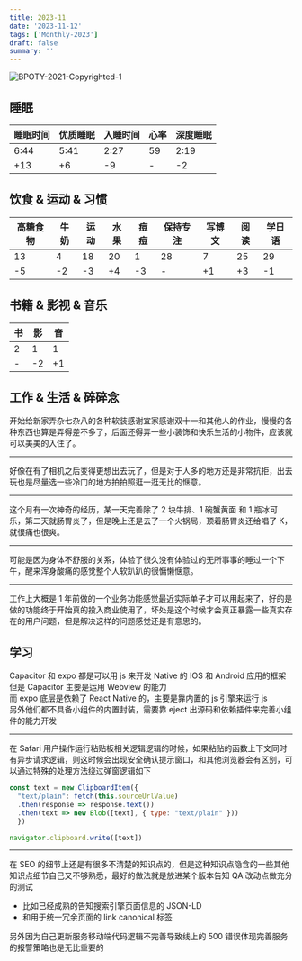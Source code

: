 ```yaml
---
title: 2023-11
date: '2023-11-12'
tags: ['Monthly-2023']
draft: false
summary: ''
---
```


![BPOTY-2021-Copyrighted-1](https://cdn.jsdelivr.net/gh/klaaay/pbed1@master/uPic/BPOTY-2021-Copyrighted-1.jpeg)

## 睡眠

| 睡眠时间 | 优质睡眠 | 入睡时间 | 心率 | 深度睡眠 |
| -------- | -------- | -------- | ---- | -------- |
| 6:44     | 5:41     | 2:27     | 59   | 2:19     |
| +13      | +6       | -9       | -    | -2       |


## 饮食 & 运动 & 习惯

| 高糖食物 | 牛奶 | 运动 | 水果 | 痘痘 | 保持专注 | 写博文 | 阅读 | 学日语 |
| -------- | ---- | ---- | ---- | ---- | -------- | ------ | ---- | ------ |
| 13       | 4    | 18   | 20   | 1    | 28       | 7      | 25   | 29     |
| -5       | -2   | -3   | +4   | -3   | -        | +1     | +3   | -1     |


## 书籍 & 影视 & 音乐

| 书  | 影  | 音  |
| --- | --- | --- |
| 2   | 1   | 1   |
| -   | -2  | +1  |


## 工作 & 生活 & 碎碎念

开始给新家弄杂七杂八的各种软装感谢宜家感谢双十一和其他人的作业，慢慢的各种东西也算是弄得差不多了，后面还得弄一些小装饰和快乐生活的小物件，应该就可以美美的入住了。

---

好像在有了相机之后变得更想出去玩了，但是对于人多的地方还是非常抗拒，出去玩也是尽量选一些冷门的地方拍拍照逛一逛无比的惬意。

---

这个月有一次神奇的经历，某一天完善除了 2 块牛排、1 碗蟹黄面 和 1 瓶冰可乐，第二天就肠胃炎了，但是晚上还是去了一个火锅局，顶着肠胃炎还给唱了 K，就很痛也很爽。

---

可能是因为身体不舒服的关系，体验了很久没有体验过的无所事事的睡过一个下午，醒来浑身酸痛的感觉整个人软趴趴的很慵懒惬意。

---

工作上大概是 1 年前做的一个业务功能感觉最近实际单子才可以用起来了，好的是做的功能终于开始真的投入商业使用了，坏处是这个时候才会真正暴露一些真实存在的用户问题，但是解决这样的问题感觉还是有意思的。

## 学习

Capacitor 和 expo 都是可以用 js 来开发 Native 的 IOS 和 Android 应用的框架  
但是 Capacitor 主要是运用 Webview 的能力  
而 expo 底层是依赖了 React Native 的，主要是靠内置的 js 引擎来运行 js  
另外他们都不具备小组件的内置封装，需要靠 eject 出源码和依赖插件来完善小组件的能力开发

---

在 Safari 用户操作运行粘贴板相关逻辑逻辑的时候，如果粘贴的函数上下文同时有异步请求逻辑，则这时候会出现安全确认提示窗口，和其他浏览器会有区别，可以通过特殊的处理方法绕过弹窗逻辑如下

```js
const text = new ClipboardItem({
  "text/plain": fetch(this.sourceUrlValue)
  .then(response => response.text())
  .then(text => new Blob([text], { type: "text/plain" }))
  })

navigator.clipboard.write([text])
```

---

在 SEO 的细节上还是有很多不清楚的知识点的，但是这种知识点隐含的一些其他知识点细节自己又不够熟悉，最好的做法就是放进某个版本告知 QA 改动点做充分的测试  

+ 比如已经成熟的告知搜索引擎页面信息的 JSON-LD
+ 和用于统一冗余页面的 link canonical 标签

另外因为自己更新服务移动端代码逻辑不完善导致线上的 500 错误体现完善服务的报警策略也是无比重要的